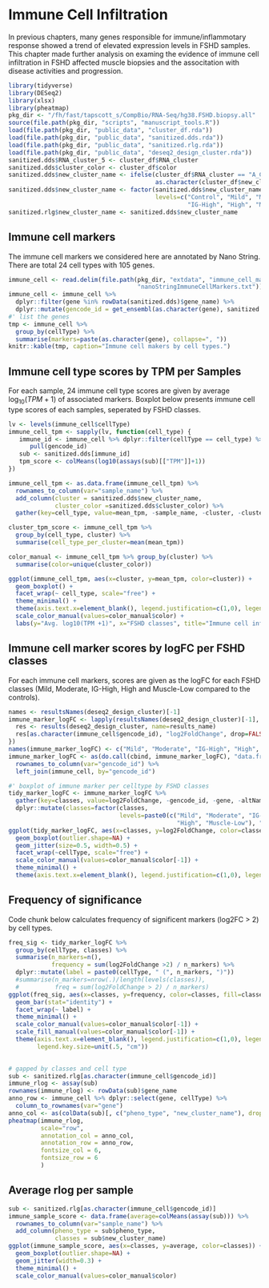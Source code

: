 # Immune Cell Infiltration {#immune_infiltrate}
In previous chapters, many genes responsible for immune/inflammotary response showed a trend of elevated expression levels in FSHD samples. This chapter made further analysis on examing the evidence of immune cell infiltration in FSHD affected muscle biopsies and the associtation with disease activities and progression. 

```r
library(tidyverse)
library(DESeq2)
library(xlsx)
library(pheatmap)
pkg_dir <- "/fh/fast/tapscott_s/CompBio/RNA-Seq/hg38.FSHD.biopsy.all"
source(file.path(pkg_dir, "scripts", "manuscript_tools.R"))
load(file.path(pkg_dir, "public_data", "cluster_df.rda"))
load(file.path(pkg_dir, "public_data", "sanitized.dds.rda"))
load(file.path(pkg_dir, "public_data", "sanitized.rlg.rda"))
load(file.path(pkg_dir, "public_data", "deseq2_design_cluster.rda"))
sanitized.dds$RNA_cluster_5 <- cluster_df$RNA_cluster
sanitized.dds$cluster_color <- cluster_df$color
sanitized.dds$new_cluster_name <- ifelse(cluster_df$RNA_cluster == "A_Cntr", "Control",
                                         as.character(cluster_df$new_cluster_name))
sanitized.dds$new_cluster_name <- factor(sanitized.dds$new_cluster_name, 
                                         levels=c("Control", "Mild", "Moderate", 
                                                  "IG-High", "High", "Muscle-Low"))
sanitized.rlg$new_cluster_name <- sanitized.dds$new_cluster_name
```

## Immune cell markers
The immune cell markers we considered here are annotated by Nano String. There are total 24 cell types with 105 genes.

```r
immune_cell <- read.delim(file.path(pkg_dir, "extdata", "immune_cell_markers", 
                                    "nanoStringImmuneCellMarkers.txt"))
immune_cell <- immune_cell %>% 
  dplyr::filter(gene %in% rowData(sanitized.dds)$gene_name) %>%
  dplyr::mutate(gencode_id = get_ensembl(as.character(gene), sanitized.dds))
#' list the genes
tmp <- immune_cell %>% 
  group_by(cellType) %>%
  summarise(markers=paste(as.character(gene), collapse=", "))
knitr::kable(tmp, caption="Immune cell makers by cell types.")
```

## Immune cell type scores by TPM per Samples
For each sample, 24 immune cell type scores are given by average $\log_{10}(TPM+1)$ of associated markers. Boxplot below presents immune cell type scores of each samples, seperated by FSHD classes.

```r
lv <- levels(immune_cell$cellType)
immune_cell_tpm <- sapply(lv, function(cell_type) {
   immune_id <- immune_cell %>% dplyr::filter(cellType == cell_type) %>%
      pull(gencode_id)
   sub <- sanitized.dds[immune_id]
   tpm_score <- colMeans(log10(assays(sub)[["TPM"]]+1))
})

immune_cell_tpm <- as.data.frame(immune_cell_tpm) %>%
  rownames_to_column(var="sample_name") %>%
  add_column(cluster = sanitized.dds$new_cluster_name, 
             cluster_color =sanitized.dds$cluster_color) %>%
  gather(key=cell_type, value=mean_tpm, -sample_name, -cluster, -cluster_color) 

cluster_tpm_score <- immune_cell_tpm %>%
  group_by(cell_type, cluster) %>%
  summarise(cell_type_per_cluster=mean(mean_tpm))
```

```r
color_manual <- immune_cell_tpm %>% group_by(cluster) %>% 
  summarise(color=unique(cluster_color)) 

ggplot(immune_cell_tpm, aes(x=cluster, y=mean_tpm, color=cluster)) +
  geom_boxplot() +
  facet_wrap(~ cell_type, scale="free") +
  theme_minimal() +
  theme(axis.text.x=element_blank(), legend.justification=c(1,0), legend.position=c(1,0)) +
  scale_color_manual(values=color_manual$color) +
  labs(y="Avg. log10(TPM +1)", x="FSHD classes", title="Immune cell infiltrate score by TPM")
```

## Immune cell marker scores by logFC per FSHD classes
For each immune cell markers, scores are given as the logFC for each FSHD classes (Mild, Moderate, IG-High, High and Muscle-Low compared to the controls).

```r
names <- resultsNames(deseq2_design_cluster)[-1]
immune_marker_logFC <- lapply(resultsNames(deseq2_design_cluster)[-1], function(results_name){
  res <- results(deseq2_design_cluster, name=results_name)
  res[as.character(immune_cell$gencode_id), "log2FoldChange", drop=FALSE]
})
names(immune_marker_logFC) <- c("Mild", "Moderate", "IG-High", "High", "Muscle-Low")
immune_marker_logFC <- as(do.call(cbind, immune_marker_logFC), "data.frame") %>%
  rownames_to_column(var="gencode_id") %>%
  left_join(immune_cell, by="gencode_id")
```

```r
#' boxplot of immune marker per celltype by FSHD classes
tidy_marker_logFC <- immune_marker_logFC %>%
  gather(key=classes, value=log2FoldChange, -gencode_id, -gene, -altName, -cellType) %>%
  dplyr::mutate(classes=factor(classes, 
                               levels=paste0(c("Mild", "Moderate", "IG-High",
                                               "High", "Muscle-Low"), ".log2FoldChange")))
ggplot(tidy_marker_logFC, aes(x=classes, y=log2FoldChange, color=classes)) +
  geom_boxplot(outlier.shape=NA) +
  geom_jitter(size=0.5, width=0.5) +
  facet_wrap(~cellType, scale="free") +
  scale_color_manual(values=color_manual$color[-1]) +
  theme_minimal() +
  theme(axis.text.x=element_blank(), legend.justification=c(1,0), legend.position=c(1,0)) 
```

## Frequency of significance 
Code chunk below calculates frequency of significent markers (log2FC > 2) by cell types.

```r
freq_sig <- tidy_marker_logFC %>%
  group_by(cellType, classes) %>%
  summarise(n_markers=n(),
            frequency = sum(log2FoldChange >2) / n_markers) %>%
  dplyr::mutate(label = paste0(cellType, " (", n_markers, ")"))
  #summarise(n_markers=nrow(.)/length(levels(classes)), 
  #          freq = sum(log2FoldChange > 2) / n_markers)
ggplot(freq_sig, aes(x=classes, y=frequency, color=classes, fill=classes)) +
  geom_bar(stat="identity") +
  facet_wrap(~ label) +
  theme_minimal() +
  scale_color_manual(values=color_manual$color[-1]) +
  scale_fill_manual(values=color_manual$color[-1]) +
  theme(axis.text.x=element_blank(), legend.justification=c(1,0), legend.position=c(1,0),
        legend.key.size=unit(.5, "cm")) 
  
```

```r
# gapped by classes and cell type
sub <- sanitized.rlg[as.character(immune_cell$gencode_id)]
immune_rlog <- assay(sub)
rownames(immune_rlog) <- rowData(sub)$gene_name
anno_row <- immune_cell %>% dplyr::select(gene, cellType) %>%
  column_to_rownames(var="gene")
anno_col <- as(colData(sub)[, c("pheno_type", "new_cluster_name"), drop=FALSE], "data.frame")
pheatmap(immune_rlog,
         scale="row", 
         annotation_col = anno_col,
         annotation_row = anno_row,
         fontsize_col = 6,
         fontsize_row = 6
         )
```

## Average rlog per sample

```r
sub <- sanitized.rlg[as.character(immune_cell$gencode_id)]
immune_sample_score <- data.frame(average=colMeans(assay(sub))) %>%
  rownames_to_column(var="sample_name") %>%
  add_column(pheno_type = sub$pheno_type,
             classes = sub$new_cluster_name)
ggplot(immune_sample_score, aes(x=classes, y=average, color=classes)) +
  geom_boxplot(outlier.shape=NA) +
  geom_jitter(width=0.3) +
  theme_minimal() +
  scale_color_manual(values=color_manual$color)
```